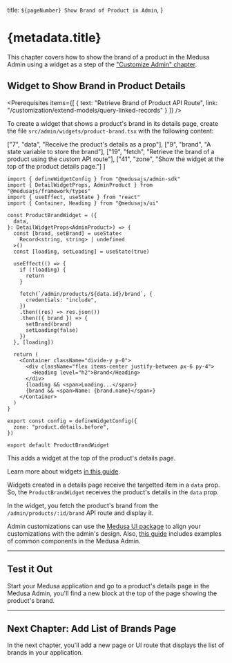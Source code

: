 
  title: `${pageNumber} Show Brand of Product in Admin`,
}

# {metadata.title}

<Note title="Example Chapter">

This chapter covers how to show the brand of a product in the Medusa Admin using a widget as a step of the ["Customize Admin" chapter](../page.mdx).

</Note>

## Widget to Show Brand in Product Details

<Prerequisites
  items={[
    {
      text: "Retrieve Brand of Product API Route",
      link: "/customization/extend-models/query-linked-records"
    }
  ]}
/>

To create a widget that shows a product's brand in its details page, create the file `src/admin/widgets/product-brand.tsx` with the following content:

  ["7", "data", "Receive the product's details as a prop"],
  ["9", "brand", "A state variable to store the brand"],
  ["19", "fetch", "Retrieve the brand of a product using the custom API route"],
  ["41", "zone", "Show the widget at the top of the product details page."]
]

```tsx title="src/admin/widgets/product-brand.tsx" highlights={highlights}
import { defineWidgetConfig } from "@medusajs/admin-sdk"
import { DetailWidgetProps, AdminProduct } from "@medusajs/framework/types"
import { useEffect, useState } from "react"
import { Container, Heading } from "@medusajs/ui"

const ProductBrandWidget = ({ 
  data,
}: DetailWidgetProps<AdminProduct>) => {
  const [brand, setBrand] = useState<
    Record<string, string> | undefined
  >()
  const [loading, setLoading] = useState(true)

  useEffect(() => {
    if (!loading) {
      return
    }

    fetch(`/admin/products/${data.id}/brand`, {
      credentials: "include",
    })
    .then((res) => res.json())
    .then(({ brand }) => {
      setBrand(brand)
      setLoading(false)
    })
  }, [loading])
  
  return (
    <Container className="divide-y p-0">
      <div className="flex items-center justify-between px-6 py-4">
        <Heading level="h2">Brand</Heading>
      </div>
      {loading && <span>Loading...</span>}
      {brand && <span>Name: {brand.name}</span>}
    </Container>
  )
}

export const config = defineWidgetConfig({
  zone: "product.details.before",
})

export default ProductBrandWidget
```

This adds a widget at the top of the product's details page. 

<Note>

Learn more about widgets [in this guide](../../../basics/admin-customizations/page.mdx).

</Note>

Widgets created in a details page receive the targetted item in a `data` prop. So, the `ProductBrandWidget` receives the product's details in the `data` prop.

In the widget, you fetch the product's brand from the `/admin/products/:id/brand` API route and display it.

<Note>

Admin customizations can use the [Medusa UI package](!ui!) to align your customizations with the admin's design. Also, [this guide](!resources!/admin-components) includes examples of common components in the Medusa Admin.

</Note>

---

## Test it Out

Start your Medusa application and go to a product's details page in the Medusa Admin, you'll find a new block at the top of the page showing the product's brand.

---

## Next Chapter: Add List of Brands Page

In the next chapter, you'll add a new page or UI route that displays the list of brands in your application.
